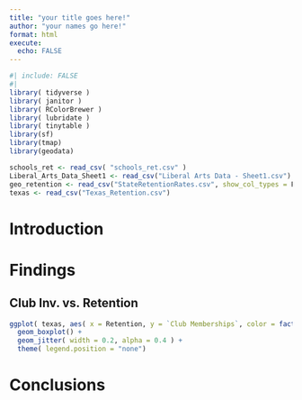 ```yaml
---
title: "your title goes here!"
author: "your names go here!"
format: html
execute: 
  echo: FALSE
---
```


```r
#| include: FALSE 
#|
library( tidyverse )
library( janitor )
library( RColorBrewer )
library( lubridate )
library( tinytable )
library(sf)
library(tmap)
library(geodata)

schools_ret <- read_csv( "schools_ret.csv" )
Liberal_Arts_Data_Sheet1 <- read_csv("Liberal Arts Data - Sheet1.csv")
geo_retention <- read_csv("StateRetentionRates.csv", show_col_types = F)
texas <- read_csv("Texas_Retention.csv")
```

# Introduction

# Findings

## Club Inv. vs. Retention

```r
ggplot( texas, aes( x = Retention, y = `Club Memberships`, color = factor(`Club Memberships`)) ) +
  geom_boxplot() +
  geom_jitter( width = 0.2, alpha = 0.4 ) +
  theme( legend.position = "none")

```

# Conclusions 
